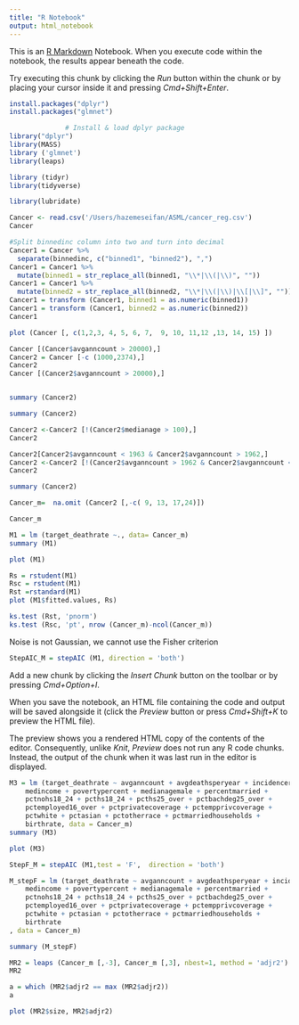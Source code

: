 ```yaml
---
title: "R Notebook"
output: html_notebook
---
```


This is an [R Markdown](http://rmarkdown.rstudio.com) Notebook. When you execute code within the notebook, the results appear beneath the code. 

Try executing this chunk by clicking the *Run* button within the chunk or by placing your cursor inside it and pressing *Cmd+Shift+Enter*. 

```r
install.packages("dplyr")
install.packages("glmnet")
```


```r
              # Install & load dplyr package
library("dplyr")
library(MASS)
library ('glmnet')
library(leaps)

library (tidyr)
library(tidyverse)

library(lubridate)
```


```r
Cancer <- read.csv('/Users/hazemeseifan/ASML/cancer_reg.csv')
Cancer
```


```r
#Split binnedinc column into two and turn into decimal
Cancer1 = Cancer %>%
  separate(binnedinc, c("binned1", "binned2"), ",")
Cancer1 = Cancer1 %>%
  mutate(binned1 = str_replace_all(binned1, "\\*|\\(|\\)", ""))
Cancer1 = Cancer1 %>%
  mutate(binned2 = str_replace_all(binned2, "\\*|\\(|\\)|\\[|\\]", ""))
Cancer1 = transform (Cancer1, binned1 = as.numeric(binned1))
Cancer1 = transform (Cancer1, binned2 = as.numeric(binned2))
Cancer1
```









```r
plot (Cancer [, c(1,2,3, 4, 5, 6, 7,  9, 10, 11,12 ,13, 14, 15) ])
```



```r
Cancer [(Cancer$avganncount > 20000),]
Cancer2 = Cancer [-c (1000,2374),]
Cancer2
Cancer [(Cancer2$avganncount > 20000),]



```
```r
summary (Cancer2)
```







```r
summary (Cancer2)
```




```r
Cancer2 <-Cancer2 [!(Cancer2$medianage > 100),]
Cancer2
```




```r
Cancer2[Cancer2$avganncount < 1963 & Cancer2$avganncount > 1962,]
Cancer2 <-Cancer2 [!(Cancer2$avganncount > 1962 & Cancer2$avganncount < 1963),]
Cancer2 
```


```r
summary (Cancer2)
```



```r
Cancer_m=  na.omit (Cancer2 [,-c( 9, 13, 17,24)])

Cancer_m
```





```r
M1 = lm (target_deathrate ~., data= Cancer_m)
summary (M1)
```

```r
plot (M1)
```










```r
Rs = rstudent(M1)
Rsc = rstudent(M1)
Rst =rstandard(M1)
plot (M1$fitted.values, Rs)
```



```r
ks.test (Rst, 'pnorm')
ks.test (Rsc, 'pt', nrow (Cancer_m)-ncol(Cancer_m))

```
Noise is not Gaussian, we cannot use the Fisher criterion



```r
StepAIC_M = stepAIC (M1, direction = 'both')

```

Add a new chunk by clicking the *Insert Chunk* button on the toolbar or by pressing *Cmd+Option+I*.

When you save the notebook, an HTML file containing the code and output will be saved alongside it (click the *Preview* button or press *Cmd+Shift+K* to preview the HTML file). 

The preview shows you a rendered HTML copy of the contents of the editor. Consequently, unlike *Knit*, *Preview* does not run any R code chunks. Instead, the output of the chunk when it was last run in the editor is displayed.

```r
M3 = lm (target_deathrate ~ avganncount + avgdeathsperyear + incidencerate + 
    medincome + povertypercent + medianagemale + percentmarried + 
    pctnohs18_24 + pcths18_24 + pcths25_over + pctbachdeg25_over + 
    pctemployed16_over + pctprivatecoverage + pctempprivcoverage + 
    pctwhite + pctasian + pctotherrace + pctmarriedhouseholds + 
    birthrate, data = Cancer_m)
summary (M3)
```





```r
plot (M3)
```






```r
StepF_M = stepAIC (M1,test = 'F',  direction = 'both')


```


```r
M_stepF = lm (target_deathrate ~ avganncount + avgdeathsperyear + incidencerate + 
    medincome + povertypercent + medianagemale + percentmarried + 
    pctnohs18_24 + pcths18_24 + pcths25_over + pctbachdeg25_over + 
    pctemployed16_over + pctprivatecoverage + pctempprivcoverage + 
    pctwhite + pctasian + pctotherrace + pctmarriedhouseholds + 
    birthrate
, data = Cancer_m)

summary (M_stepF)
```


```r
MR2 = leaps (Cancer_m [,-3], Cancer_m [,3], nbest=1, method = 'adjr2')
MR2
```

```r
a = which (MR2$adjr2 == max (MR2$adjr2))
a
```

```r
plot (MR2$size, MR2$adjr2)
```


